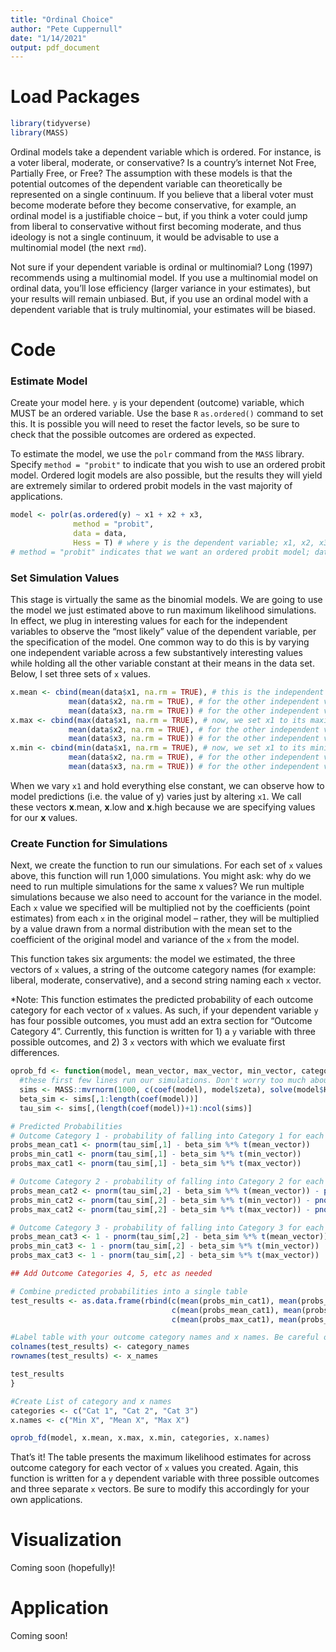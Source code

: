 ```yaml
---
title: "Ordinal Choice"
author: "Pete Cuppernull"
date: "1/14/2021"
output: pdf_document
---
```


# Load Packages
```r
library(tidyverse)
library(MASS)
```

Ordinal models take a dependent variable which is ordered. For instance, is a voter liberal, moderate, or conservative? Is a country's internet Not Free, Partially Free, or Free? The assumption with these models is that the potential outcomes of the dependent variable can theoretically be represented on a single continuum. If you believe that a liberal voter must become moderate before they become conservative, for example, an ordinal model is a justifiable choice -- but, if you think a voter could jump from liberal to conservative without first becoming moderate, and thus ideology is not a single continuum, it would be advisable to use a multinomial model (the next `rmd`). 

Not sure if your dependent variable is ordinal or multinomial? Long (1997) recommends using a multinomial model. If you use a multinomial model on ordinal data, you'll lose efficiency (larger variance in your estimates), but your results will remain unbiased. But, if you use an ordinal model with a dependent variable that is truly multinomial, your estimates will be biased.

# Code

### Estimate Model

Create your model here. `y` is your dependent (outcome) variable, which MUST be an ordered variable. Use the base `R` `as.ordered()` command to set this. It is possible you will need to reset the factor levels, so be sure to check that the possible outcomes are ordered as expected.

To estimate the model, we use the `polr` command from the `MASS` library. Specify `method = "probit"` to indicate that you wish to use an ordered probit model. Ordered logit models are also possible, but the results they will yield are extremely similar to ordered probit models in the vast majority of applications.

```r
model <- polr(as.ordered(y) ~ x1 + x2 + x3, 
              method = "probit", 
              data = data, 
              Hess = T) # where y is the dependent variable; x1, x2, x3 are the independent variables (add as many as you want)
# method = "probit" indicates that we want an ordered probit model; data is your data frame.
```

### Set Simulation Values

This stage is virtually the same as the binomial models. We are going to use the model we just estimated above to run maximum likelihood simulations. In effect, we plug in interesting values for each for the independent variables to observe the "most likely" value of the dependent variable, per the specification of the model. One common way to do this is by varying one independent variable across a few substantively interesting values while holding all the other variable constant at their means in the data set. Below, I set three sets of `x` values.

```r
x.mean <- cbind(mean(data$x1, na.rm = TRUE), # this is the independent variable of interest. We start by setting this at its mean value in the data set
             mean(data$x2, na.rm = TRUE), # for the other independent variables, we set them at their means
             mean(data$x3, na.rm = TRUE)) # for the other independent variables, we set them at their means
x.max <- cbind(max(data$x1, na.rm = TRUE), # now, we set x1 to its maximum value. 
             mean(data$x2, na.rm = TRUE), # for the other independent variables, we set them at their means
             mean(data$x3, na.rm = TRUE)) # for the other independent variables, we set them at their means
x.min <- cbind(min(data$x1, na.rm = TRUE), # now, we set x1 to its minimum value. 
             mean(data$x2, na.rm = TRUE), # for the other independent variables, we set them at their means
             mean(data$x3, na.rm = TRUE)) # for the other independent variables, we set them at their means
```

When we vary `x1` and hold everything else constant, we can observe how to model predictions (i.e. the value of y) varies just by altering `x1`. We call these vectors **x**.mean, **x**.low and **x**.high because we are specifying values for our **x** values.

### Create Function for Simulations

Next, we create the function to run our simulations. For each set of `x` values above, this function will run 1,000 simulations. You might ask: why do we need to run multiple simulations for the same x values? We run multiple simulations because we also need to account for the variance in the model. Each `x` value we specified will be multiplied not by the coefficients (point estimates) from each `x` in the original model -- rather, they will be multiplied by a value drawn from a normal distribution with the mean set to the coefficient of the original model and variance of the `x` from the model.

This function takes six arguments: the model we estimated, the three vectors of `x` values, a string of the outcome category names (for example: liberal, moderate, conservative), and a second string naming each `x` vector.

*Note: This function estimates the predicted probability of each outcome category for each vector of `x` values. As such, if your dependent variable `y` has four possible outcomes, you must add an extra section for "Outcome Category 4". Currently, this function is written for 1) a `y` variable with three possible outcomes, and 2) 3 `x` vectors with which we evaluate first differences.

```r
oprob_fd <- function(model, mean_vector, max_vector, min_vector, category_names, x_names){
  #these first few lines run our simulations. Don't worry too much about what is going on here
  sims <- MASS::mvrnorm(1000, c(coef(model), model$zeta), solve(model$Hessian))
  beta_sim <- sims[,1:length(coef(model))]
  tau_sim <- sims[,(length(coef(model))+1):ncol(sims)]

# Predicted Probabilities
# Outcome Category 1 - probability of falling into Category 1 for each x vector
probs_mean_cat1 <- pnorm(tau_sim[,1] - beta_sim %*% t(mean_vector))
probs_min_cat1 <- pnorm(tau_sim[,1] - beta_sim %*% t(min_vector))
probs_max_cat1 <- pnorm(tau_sim[,1] - beta_sim %*% t(max_vector))

# Outcome Category 2 - probability of falling into Category 2 for each x vector
probs_mean_cat2 <- pnorm(tau_sim[,2] - beta_sim %*% t(mean_vector)) - pnorm(tau_sim[,1] - beta_sim %*% t(mean_vector))
probs_min_cat2 <- pnorm(tau_sim[,2] - beta_sim %*% t(min_vector)) - pnorm(tau_sim[,1] - beta_sim %*% t(min_vector))
probs_max_cat2 <- pnorm(tau_sim[,2] - beta_sim %*% t(max_vector)) - pnorm(tau_sim[,1] - beta_sim %*% t(max_vector))

# Outcome Category 3 - probability of falling into Category 3 for each x vector
probs_mean_cat3 <- 1 - pnorm(tau_sim[,2] - beta_sim %*% t(mean_vector)) 
probs_min_cat3 <- 1 - pnorm(tau_sim[,2] - beta_sim %*% t(min_vector)) 
probs_max_cat3 <- 1 - pnorm(tau_sim[,2] - beta_sim %*% t(max_vector)) 

## Add Outcome Categories 4, 5, etc as needed

# Combine predicted probabilities into a single table
test_results <- as.data.frame(rbind(c(mean(probs_min_cat1), mean(probs_min_cat2), mean(probs_min_cat3)),
                                    c(mean(probs_mean_cat1), mean(probs_mean_cat2), mean(probs_mean_cat3)),
                                    c(mean(probs_max_cat1), mean(probs_max_cat2), mean(probs_max_cat3))))

#Label table with your outcome category names and x names. Be careful of ordering!
colnames(test_results) <- category_names
rownames(test_results) <- x_names

test_results
}

#Create List of category and x names
categories <- c("Cat 1", "Cat 2", "Cat 3")
x.names <- c("Min X", "Mean X", "Max X")

oprob_fd(model, x.mean, x.max, x.min, categories, x.names)
```

That's it! The table presents the maximum likelihood estimates for across outcome category for each vector of `x` values you created. Again, this function is written for a `y` dependent variable with three possible outcomes and three separate `x` vectors. Be sure to modify this accordingly for your own applications.

# Visualization
Coming soon (hopefully)!

# Application
Coming soon!